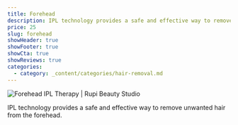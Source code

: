 ```yaml
---
title: Forehead
description: IPL technology provides a safe and effective way to remove unwanted hair from the forehead.
price: 25
slug: forehead
showHeader: true
showFooter: true
showCta: true
showReviews: true
categories:
  - category: _content/categories/hair-removal.md
---
```


![Forehead IPL Therapy | Rupi Beauty Studio](/uploads/services/ipl-therapy.webp 'Forehead IPL Therapy  | Rupi Beauty Studio')

IPL technology provides a safe and effective way to remove unwanted hair from the forehead.
